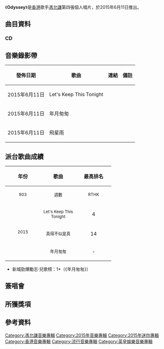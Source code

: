 {{Album infobox | <!-- See Wikipedia:WikiProject_Albums -->
| Name       = Odyssey
| Type       = EP
| Artist     = [[馮允謙|馮允謙]]
| Cover      = 馮允謙 Odyssey.jpg
| Released   = 2015年6月11日
| Recorded   = 2015年
| Genre      = [[粵語流行音樂|粵語流行音樂]]
| Length     = 16:59
| Label      = {{flagicon|HK}} [[英皇娛樂|英皇娛樂]]
| Last album = [[The_In-Between|The In-Between]]<br>（2014年）
| This album = '''Odyssey'''<br>（2015年）
| Next album = [[Coexistence|Coexistence]]<br>（2016年）
}}

《'''Odyssey'''》是[[香港|香港]]歌手[[馮允謙|馮允謙]]第四張個人唱片，於2015年6月11日推出。

==曲目資料==
===CD===
{{Tracklist
| collapsed = 
| headline = 
| font_size = 
| total_length = 16:59

| all_music = [[馮允謙|馮允謙]]

| extra_column =

| title1 = Let's Keep This Tonight
| lyrics1 = [[陳詠謙|陳詠謙]]
| arranger1 = [[Edward_Chan|Edward Chan]]<br>[[T-ma|T-ma]]
| producer1 = Edward Chan<br>T-ma
| longnote1 = 新城電台「音樂先鋒榜」第 8 位（上榜中）
| length1 = 3:25

| title2 = 年月匆匆
| lyrics2 = 陳詠謙
| arranger2 = [[Johnny_Yim|Johnny Yim]]
| producer2 = [[廖志華|廖志華]]
| longnote2 = 新城勁爆勵志‧兒歌榜冠軍歌曲
| length2 = 4:37

| title3 = 飛星雨
| lyrics3 = [[Robynn_&_Kendy|Robynn & Kendy]]
| arranger3 = Edward Chan<br>T-ma
| producer3 = Edward Chan<br>T-ma
| longnote3 = 
| length3 = 4:37

| title4 = 真得不似是真
| lyrics4 = [[周耀輝|周耀輝]]
| arranger4 = Johnny Yim
| producer4 = 廖志華
| longnote4 = 
| length4 = 4:19
}}
{{Track listing
| collapsed = yes
| headline = DVD曲目
| total_length = 
| title1 = Let's Keep This Tonight
| title2 = 年月匆匆
| title3 = 飛星雨
}}

==音樂錄影帶==
{|class="wikitable"
!發佈日期!!歌曲!!連結!!備註
|-
|2015年6月11日|| Let's Keep This Tonight || {{youtube|yXu_VrsE5FA|MV}} || 
|-
|2015年6月11日|| 年月匆匆 || {{youtube|bE7LmnPtIGs|MV}} || 
|-
|2015年6月11日|| 飛星雨 || {{youtube|gGtpjmKvkEo|MV}} || 
|}

== 派台歌曲成績 ==
{| class="wikitable"
!align="center" rowspan="2" | 年份
!align="center" rowspan="2" | 歌曲
!align="center" colspan="8" | 最高排名
|-
!width="100"|<small>903</small> !! width="100"|<small>週數</small> !! width="100"|<small>RTHK</small> !! width="100"|<small>週數</small> !! width="100"|<small>997</small> !! width="100"|<small>週數</small> !! width="100"|<small>TVB</small> !! width="100"|<small>週數</small>
|-
|align="center" rowspan="3"| <small>2015</small> ||align="center"| <small>Let's Keep This Tonight</small> ||align="center"| 4 ||align="center"| 6 ||align="center"| 3 ||align="center"| 7 ||align="center"| 3 ||align="center"| 4 ||align="center"| 2 ||align="center"| 4
|-
|align="center"| <small>真得不似是真</small> ||align="center"| 14 ||align="center"| 4 ||align="center"| - ||align="center"| - ||align="center"| - ||align="center"| - ||align="center"| - ||align="center"| -
|-
|align="center"| <small>年月匆匆</small> ||align="center"| - ||align="center"| - ||align="center"| '''1''' ||align="center"| 11 ||align="center"| 5 ||align="center"| 4 ||align="center"| '''1''' ||align="center"| 4
|}

*新城勁爆勵志‧兒歌榜：1*（《年月匆匆》）

==簽唱會==

==所獲獎項==

==參考資料==

[[Category:馮允謙音樂專輯|Category:馮允謙音樂專輯]]
[[Category:2015年音樂專輯|Category:2015年音樂專輯]]
[[Category:2015年迷你專輯|Category:2015年迷你專輯]]
[[Category:香港音樂專輯|Category:香港音樂專輯]]
[[Category:流行音樂專輯|Category:流行音樂專輯]]
[[Category:英皇娛樂音樂專輯|Category:英皇娛樂音樂專輯]]